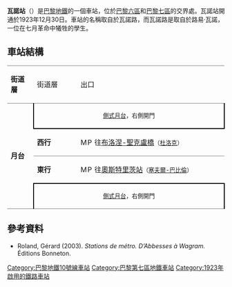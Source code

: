 {{Infobox station
| name                = 瓦諾站
| symbol_location     = paris
| symbol              = m
| symbol2             = 
| type                = [[巴黎地鐵|巴黎地鐵]]車站
| image               = [[File:Vaneau_metro_quai_01.jpg|275px]]
| alt                 = 
| caption             = 
| other_name          = 
| address             = [[巴黎七區|巴黎七區]]
| borough             = [[法蘭西島|法蘭西島]]
| country             = 法國
| iso_region          = FR_scale:2000
| coordinates_display = title
| coordinates_format  = dms
| latd  = 48.848947| latm  = | lats  = | latNS  = 
| longd = 2.321557| longm = | longs = | longEW = 
| coordinates         = 
| owned               = [[RATP|RATP]]
| operator            = [[RATP|RATP]]
| line                = 
| disabled            = 
| zone                = 1
| opened              = {{Start-date|1923年12月30日}}
| closed              = <!-- {{End date|YYYY|MM|DD|df=y}} -->
| services            = 
| map_type            = France Paris
}}
'''瓦諾站'''（{{lang-fr|Vaneau}}）是[[巴黎地鐵|巴黎地鐵]]的一個車站，位於[[巴黎六區|巴黎六區]]和[[巴黎七區|巴黎七區]]的交界處。瓦諾站開通於1923年12月30日。車站的名稱取自於瓦諾路，而瓦諾路是取自於路易·瓦諾，一位在七月革命中犧牲的學生。
== 車站結構 ==
{| border=0 cellspacing=0 cellpadding=3
|style="border-bottom:solid 1px gray;border-top:solid 1px gray;" width=50 valign=top|'''街道層'''
|style="border-bottom:solid 1px gray;border-top:solid 1px gray;" valign=top|街道層
|style="border-bottom:solid 1px gray;border-top:solid 1px gray;" valign=top|出口
|-
|style="border-bottom:solid 1px gray;" width=50 rowspan=4 valign=top|'''月台'''
|style="border-right:solid 2px black;border-left:solid 2px black;border-bottom:solid 2px black;" colspan=2|<center><small>[[側式月台|側式月台]]，右側開門</center>
|-
|style="border-bottom:solid 1px gray;" width=100|'''西行'''
|style="border-bottom:solid 1px gray;" width=390|{{arrow|L}} [[File:Metro-M.svg|16x16px]][[File:Paris_Metro_10.svg|16x16px]]往[[布洛涅-聖克盧橋站|布洛涅-聖克盧橋]]<small>（[[杜洛克站|杜洛克]]）</small>
|-
|'''東行'''
|{{arrow|R}} [[File:Metro-M.svg|16x16px]][[File:Paris_Metro_10.svg|16x16px]]往[[奧斯特里茨站_(巴黎地鐵)|奧斯特里茨站]]<small>（[[塞夫爾-巴比倫站|塞夫爾-巴比倫]]）</small>
|-
|style="border-top:solid 2px black;border-right:solid 2px black;border-left:solid 2px black;border-bottom:solid 1px gray;" colspan=2|<center><small>[[側式月台|側式月台]]，右側開門</small></center>
|}
{{commons category|Vaneau (Paris Metro)}}

==參考資料==
*Roland, Gérard (2003). ''Stations de métro. D’Abbesses à Wagram.'' Éditions Bonneton.
{{巴黎地鐵10號線}}
{{DEFAULTSORT:Vaneau}}
[[Category:巴黎地鐵10號線車站|Category:巴黎地鐵10號線車站]]
[[Category:巴黎第七區地鐵車站|Category:巴黎第七區地鐵車站]]
[[Category:1923年啟用的鐵路車站|Category:1923年啟用的鐵路車站]]